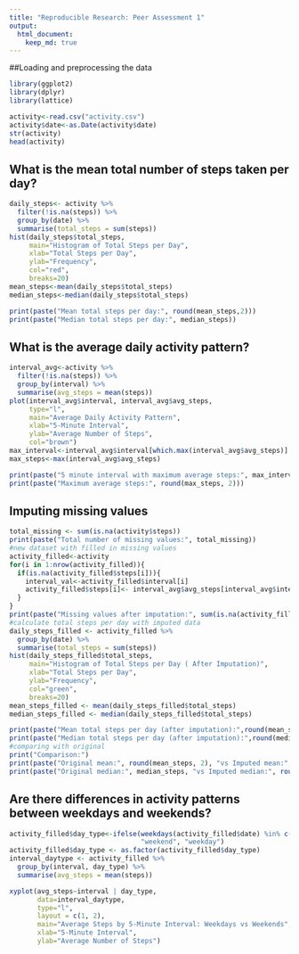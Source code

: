 ```yaml
---
title: "Reproducible Research: Peer Assessment 1"
output: 
  html_document:
    keep_md: true
---
```


##Loading and preprocessing the data 
```r
library(ggplot2)
library(dplyr)
library(lattice)

activity<-read.csv("activity.csv")
activity$date<-as.Date(activity$date)
str(activity)
head(activity)
```

## What is the mean total number of steps taken per day?
```r
daily_steps<- activity %>%
  filter(!is.na(steps)) %>%
  group_by(date) %>%
  summarise(total_steps = sum(steps))
hist(daily_steps$total_steps,
     main="Histogram of Total Steps per Day",
     xlab="Total Steps per Day",
     ylab="Frequency",
     col="red",
     breaks=20)
mean_steps<-mean(daily_steps$total_steps)
median_steps<-median(daily_steps$total_steps)

print(paste("Mean total steps per day:", round(mean_steps,2)))
print(paste("Median total steps per day:", median_steps))
```

## What is the average daily activity pattern?
```r
interval_avg<-activity %>%
  filter(!is.na(steps)) %>%
  group_by(interval) %>%
  summarise(avg_steps = mean(steps))
plot(interval_avg$interval, interval_avg$avg_steps,
     type="l",
     main="Average Daily Activity Pattern",
     xlab="5-Minute Interval",
     ylab="Average Number of Steps",
     col="brown")
max_interval<-interval_avg$interval[which.max(interval_avg$avg_steps)]
max_steps<-max(interval_avg$avg_steps)

print(paste("5 minute interval with maximum average steps:", max_interval))
print(paste("Maximum average steps:", round(max_steps, 2)))
```

## Imputing missing values 
```r
total_missing <- sum(is.na(activity$steps))
print(paste("Total number of missing values:", total_missing))
#new dataset with filled in missing values 
activity_filled<-activity
for(i in 1:nrow(activity_filled)){
  if(is.na(activity_filled$steps[i])){
    interval_val<-activity_filled$interval[i]
    activity_filled$steps[i]<- interval_avg$avg_steps[interval_avg$interval == interval_val]
  }
}
print(paste("Missing values after imputation:", sum(is.na(activity_filled$steps))))
#calculate total steps per day with imputed data 
daily_steps_filled <- activity_filled %>%
  group_by(date) %>%
  summarise(total_steps = sum(steps))
hist(daily_steps_filled$total_steps,
     main="Histogram of Total Steps per Day ( After Imputation)",
     xlab="Total Steps per Day",
     ylab="Frequency",
     col="green",
     breaks=20)
mean_steps_filled <- mean(daily_steps_filled$total_steps)
median_steps_filled <- median(daily_steps_filled$total_steps)

print(paste("Mean total steps per day (after imputation):",round(mean_steps_filled, 2)))
print(paste("Median total steps per day (after imputation):",round(median_steps_filled, 2)))
#comparing with original 
print("Comparison:")
print(paste("Original mean:", round(mean_steps, 2), "vs Imputed mean:", round(mean_steps_filled, 2)))
print(paste("Original median:", median_steps, "vs Imputed median:", round(median_steps_filled, 2)))
```

## Are there differences in activity patterns between weekdays and weekends?
```r
activity_filled$day_type<-ifelse(weekdays(activity_filled$date) %in% c("Saturday", "Sunday"),
                                 "weekend", "weekday")
activity_filled$day_type <- as.factor(activity_filled$day_type)
interval_daytype <- activity_filled %>%
  group_by(interval, day_type) %>%
  summarise(avg_steps = mean(steps))

xyplot(avg_steps~interval | day_type,
       data=interval_daytype,
       type="l",
       layout = c(1, 2),
       main="Average Steps by 5-Minute Interval: Weekdays vs Weekends",
       xlab="5-Minute Interval",
       ylab="Average Number of Steps")
```